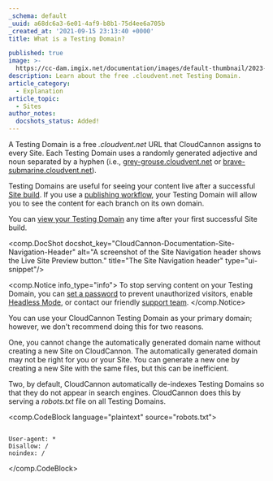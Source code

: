 ```yaml
---
_schema: default
_uuid: a68dc6a3-6e01-4af9-b8b1-75d4ee6a705b
_created_at: '2021-09-15 23:13:40 +0000'
title: What is a Testing Domain?

published: true
image: >-
  https://cc-dam.imgix.net/documentation/images/default-thumbnail/2023-Q4/CloudCannon-Documentation-Thumbnail.png
description: Learn about the free .cloudvent.net Testing Domain.
article_category:
  - Explanation
article_topic:
  - Sites
author_notes:
  docshots_status: Added!
---
```

A Testing Domain is a free *.cloudvent.net* URL that CloudCannon assigns to every Site. Each Testing Domain uses a randomly generated adjective and noun separated by a hyphen (i.e., [grey-grouse.cloudvent.net](https://grey-grouse.cloudvent.net/) or [brave-submarine.cloudvent.net](https://brave-submarine.cloudvent.net/)).

Testing Domains are useful for seeing your content live after a successful [Site build](/documentation/articles/what-is-a-site-build/). If you use a [publishing workflow](/documentation/guides/staging-workflow-guide/), your Testing Domain will allow you to see the content for each branch on its own domain.

You can [view your Testing Domain](/documentation/articles/view-your-testing-domain/) any time after your first successful Site build.

<comp.DocShot docshot_key="CloudCannon-Documentation-Site-Navigation-Header" alt="A screenshot of the Site Navigation header shows the Live Site Preview button." title="The Site Navigation header" type="ui-snippet"/>

<comp.Notice info_type="info">
  To stop serving content on your Testing Domain, you can [set a password](/documentation/articles/enable-password-authentication/) to prevent unauthorized visitors, enable [Headless Mode](/documentation/articles/what-is-headless-mode/), or contact our friendly [support team](/support/).
</comp.Notice>

You can use your CloudCannon Testing Domain as your primary domain; however, we don't recommend doing this for two reasons.

One, you cannot change the automatically generated domain name without creating a new Site on CloudCannon. The automatically generated domain may not be right for you or your Site. You can generate a new one by creating a new Site with the same files, but this can be inefficient.

Two, by default, CloudCannon automatically de-indexes Testing Domains so that they do not appear in search engines. CloudCannon does this by serving a *robots.txt* file on all Testing Domains.

<comp.CodeBlock language="plaintext" source="robots.txt">
```

User-agent: *
Disallow: /
noindex: /

```
</comp.CodeBlock>